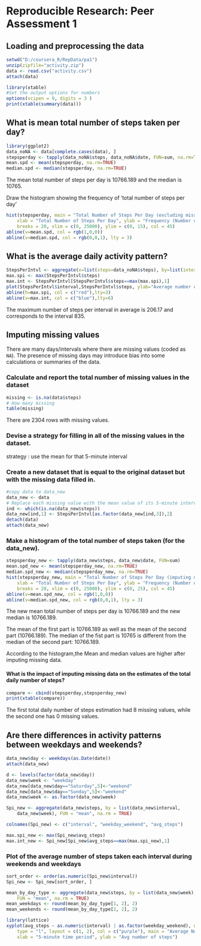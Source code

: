 # Reproducible Research: Peer Assessment 1

## Loading and preprocessing the data
```r
setwd("D:/coursera_R/RepData/pa1")
unzip(zipfile="activity.zip")
data <- read.csv("activity.csv")
attach(data)
```

```r
library(xtable)
#Set the output options for numbers
options(scipen = 9, digits = 3 )
print(xtable(summary(data)))
```

## What is mean total number of steps taken per day?
```r
library(ggplot2)
data_noNA <- data[complete.cases(data), ]
stepsperday <- tapply(data_noNA$steps, data_noNA$date, FUN=sum, na.rm=TRUE)
mean.spd <- mean(stepsperday, na.rm=TRUE)
median.spd <- median(stepsperday, na.rm=TRUE)
```

The mean total number of steps per day is 10766.189 and the median is 10765.

Draw the histogram showing the frequency of 'total number of steps per day'

```r
hist(stepsperday, main = "Total Number of Steps Per Day (excluding missing values)", 
    xlab = "Total Number of Steps Per Day", ylab = "Frequency (Number of Days)", 
    breaks = 20, xlim = c(0, 25000), ylim = c(0, 15), col = 45)
abline(v=mean.spd, col = rgb(1,0,0))
abline(v=median.spd, col = rgb(0,0,1), lty = 3)
```

## What is the average daily activity pattern?
```r
StepsPerIntvl <- aggregate(x=list(steps=data_noNA$steps), by=list(interval=data_noNA$interval),FUN=mean, na.rm=TRUE)
max.spi <- max(StepsPerIntvl$steps)
max.int <- StepsPerIntvl[StepsPerIntvl$steps==max(max.spi),1]
plot(StepsPerIntvl$interval,StepsPerIntvl$steps, ylab="Average number of steps taken",xlab="5-minute interval", main=NULL, type="l", lwd=2, col=45)
abline(h=max.spi, col = c("red"),lty=3)
abline(v=max.int, col = c("blue"),lty=6)
```

The maximum number of steps per interval in average is 206.17 and corresponds to the interval 835.

## Imputing missing values

There are many days/intervals where there are missing values (coded as `NA`). The presence of missing days may introduce bias into some calculations or summaries of the data.

### Calculate and report the total number of missing values in the dataset
```r
missing <- is.na(data$steps)
# How many missing
table(missing)
```

There are 2304 rows with missing values.

### Devise a strategy for filling in all of the missing values in the dataset.

strategy : use the mean for that 5-minute interval

### Create a new dataset that is equal to the original dataset but with the missing data filled in.

```r
#copy data to data_new
data_new <- data
# Replace each missing value with the mean value of its 5-minute interval
ind <- which(is.na(data_new$steps))
data_new[ind,1] <- StepsPerIntvl[as.factor(data_new[ind,3]),2]
detach(data)
attach(data_new)
```

### Make a histogram of the total number of steps taken (for the data_new).

```r
stepsperday_new <- tapply(data_new$steps, data_new$date, FUN=sum)
mean.spd_new <- mean(stepsperday_new, na.rm=TRUE)
median.spd_new <- median(stepsperday_new, na.rm=TRUE)
hist(stepsperday_new, main = "Total Number of Steps Per Day (imputing missing values)", 
    xlab = "Total Number of Steps Per Day", ylab = "Frequency (Number of Days)", 
    breaks = 20, xlim = c(0, 25000), ylim = c(0, 25), col = 45)
abline(v=mean.spd_new, col = rgb(1,0,0))
abline(v=median.spd_new, col = rgb(0,0,1), lty = 3)
```

The new mean total number of steps per day is 10766.189 and the new median is 10766.189.

The mean of the first part is 10766.189 as well as the mean of the second part (10766.189). The median of the fist part is 10765 is different from the median of the second part: 10766.189.

According to the histogram,the Mean and median values are higher after imputing missing data. 

#### What is the impact of imputing missing data on the estimates of the total daily number of steps?
```r
compare <- cbind(stepsperday,stepsperday_new)
print(xtable(compare))
```

The first total daily number of steps estimation had 8 missing values, while the second one has 0 missing values.

## Are there differences in activity patterns between weekdays and weekends?

```r
data_new$day <- weekdays(as.Date(date))
attach(data_new)
```

```r
d <- levels(factor(data_new$day))
data_new$week <- "weekday"
data_new[data_new$day=="Saturday",5]<-"weekend"
data_new[data_new$day=="Sunday",5]<-"weekend"
data_new$week <- as.factor(data_new$week)

Spi_new <- aggregate(data_new$steps, by = list(data_new$interval, 
    data_new$week), FUN = "mean", na.rm = TRUE)

colnames(Spi_new) <- c("interval", "weekday_weekend", "avg_steps")

max.spi_new <- max(Spi_new$avg_steps)
max.int_new <- Spi_new[Spi_new$avg_steps==max(max.spi_new),1]
```

### Plot of the average number of steps taken each interval during weekends and weekdays

```r
sort_order <- order(as.numeric(Spi_new$interval))
Spi_new <- Spi_new[sort_order, ]

mean_by_day_type <- aggregate(data_new$steps, by = list(data_new$week), 
    FUN = "mean", na.rm = TRUE)
mean_weekdays <- round(mean_by_day_type[1, 2], 2)
mean_weekends <- round(mean_by_day_type[2, 2], 2)
```

```r
library(lattice)
xyplot(avg_steps ~ as.numeric(interval) | as.factor(weekday_weekend), data = Spi_new, 
    type = "l", layout = c(1, 2), col = c("purple"), main = "Average Number of Steps by Time Interval (imputing missing values)", 
    xlab = "5-minute time period", ylab = "Avg number of steps")
```
